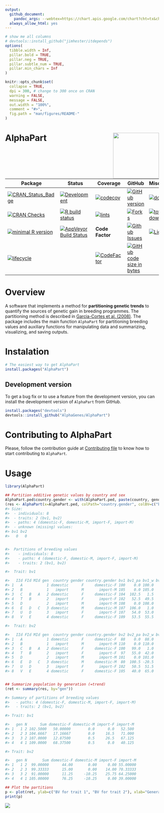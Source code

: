 ```yaml
---
output: 
  github_document:
    pandoc_args: --webtex=https://chart.apis.google.com/chart?cht=tx&chl=
  always_allow_html: yes
---
```


<!-- README.md is generated from README.Rmd. Please edit that file -->

```r
# show me all columns
# devtools::install_github("jimhester/itdepends")
options(
  tibble.width = Inf,
  pillar.bold = TRUE,
  pillar.neg = TRUE,
  pillar.subtle_num = TRUE,
  pillar.min_chars = Inf
)

knitr::opts_chunk$set(
  collapse = TRUE,
  dpi = 300, # change to 300 once on CRAN
  warning = FALSE,
  message = FALSE,
  out.width = "100%",
  comment = "#>",
  fig.path = "man/figures/README-"
)
```

# AlphaPart <img src="man/figures/logo.png" align="right" height = 150/>

| Package | Status | Coverage | GitHub | Miscellaneous |
|-----------------|----------------- | ----------------- | ----------------- | ----------------- |
[![CRAN_Status_Badge](http://www.r-pkg.org/badges/version/AlphaPart)](https://cran.r-project.org/package=AlphaPart) | [![Development](https://img.shields.io/badge/development-active-blue.svg)](https://img.shields.io/badge/development-active-blue.svg) | [![codecov](https://codecov.io/gh/AlphaGenes/AlphaPart/branch/version-0.8.2/graph/badge.svg?token=WS7YGNSOVL)](https://codecov.io/gh/AlphaGenes/AlphaPart) | [![GitHub version](https://img.shields.io/badge/GitHub-0.6.8.9000-orange.svg?style=flat-square)](https://github.com/AlphaGenes/AlphaPart/) | [![downloads](https://cranlogs.r-pkg.org/badges/AlphaPart)](https://cranlogs.r-pkg.org/badges/AlphaPart)  <!-- line break 1 -->
[![CRAN Checks](https://cranchecks.info/badges/summary/AlphaPart)](https://cran.r-project.org/web/checks/check_results_AlphaPart.html) | [![R build status](https://github.com/AlphaGenes/AlphaPart/workflows/R-CMD-check/badge.svg)](https://github.com/AlphaGenes/AlphaPart/) | [![lints](https://github.com//AlphaGenes/AlphaPart/workflows/lint/badge.svg)](https://github.com/AlphaGenes/AlphaPart/)  |  [![Forks](https://img.shields.io/badge/forks-`r itdepends:::get_github_info("AlphaPart")$forks[[1]]`-blue.svg)](https://github.com/AlphaGenes/AlphaPart/) | [![total downloads](https://cranlogs.r-pkg.org/badges/grand-total/AlphaPart)](https://cranlogs.r-pkg.org/badges/grand-total/AlphaPart) <!-- line break 2 -->
[![minimal R version](https://img.shields.io/badge/R%3E%3D-3.5.0-6666ff.svg)](https://cran.r-project.org/) | [![AppVeyor Build Status](https://ci.appveyor.com/api/projects/status/9gjgy9ff2i15fa4q?svg=true)](https://ci.appveyor.com/project/Prof-ThiagoOliveira/alphapart) | **Code Factor** | [![Github Issues](https://img.shields.io/badge/issues-`r itdepends:::get_github_info("AlphaPart")$open_issues[[1]]`-red.svg)](https://github.com/AlphaGenes/AlphaPart/issues) | [![Licence](https://img.shields.io/badge/licence-GPL--3-blue.svg)](https://www.gnu.org/licenses/gpl-3.0.en.html) <!-- line break 3 -->
[![lifecycle](https://img.shields.io/badge/lifecycle-maturing-blue.svg)](https://lifecycle.r-lib.org/articles/stages.html) |  | [![CodeFactor](https://www.codefactor.io/repository/github/alphagenes/alphapart/badge)](https://www.codefactor.io/repository/github/alphagenes/alphapart) | [![GitHub code size in bytes](https://img.shields.io/github/languages/code-size/AlphaGenes/AlphaPart.svg)](https://github.com/AlphaGenes/AlphaPart/) <!-- line break 4 -->


# Overview

A software that implements a method for **partitioning genetic trends** to quantify the sources of genetic gain in breeding programmes. The partitioning method is described in [Garcia-Cortes et al. (2008)](https://doi.org/10.1017/S175173110800205X). The package includes the main function `AlphaPart` for partitioning breeding values and auxiliary functions for manipulating data and summarizing, visualizing, and saving outputs.


# Instalation

```r
# The easiest way to get AlphaPart
install.packages("AlphaPart")
```

## Development version

To get a bug fix or to use a feature from the development version, you can install the development version of `AlphaPart` from GitHub.

```r
install.packages("devtools")
devtools::install_github("AlphaGenes/AlphaPart")
```

# Contributing to AlphaPart


Please, follow the contribution guide at [Contributing file](CONTRIBUTING.md) to know how to start contributing to `AlphaPart`.

# Usage

```r
library(AlphaPart)

## Partition additive genetic values by country and sex
AlphaPart.ped$country.gender <- with(AlphaPart.ped, paste(country, gender, sep="-"))
(res <- AlphaPart(x=AlphaPart.ped, colPath="country.gender", colBV=c("bv1", "bv2")))
#> Size:
#>  - individuals: 8 
#>  - traits: 2 (bv1, bv2)
#>  - paths: 4 (domestic-F, domestic-M, import-F, import-M)
#>  - unknown (missing) values:
#> bv1 bv2 
#>   0   0 


#>  Partitions of breeding values 
#>    - individuals: 8 
#>    - paths: 4 (domestic-F, domestic-M, import-F, import-M)
#>    - traits: 2 (bv1, bv2)

#>  Trait: bv1 

#>   IId FId MId gen  country gender country.gender bv1 bv1_pa bv1_w bv1_domestic-F bv1_domestic-M bv1_import-F bv1_import-M
#> 1   A           1 domestic      F     domestic-F 100    0.0 100.0        100.000            0.0          0.0        0.000
#> 2   B           1   import      M       import-M 105    0.0 105.0          0.000            0.0          0.0      105.000
#> 3   C   B   A   2 domestic      F     domestic-F 104  102.5   1.5         51.500            0.0          0.0       52.500
#> 4   T   B       2   import      F       import-F 102   52.5  49.5          0.000            0.0         49.5       52.500
#> 5   D           2   import      M       import-M 108    0.0 108.0          0.000            0.0          0.0      108.000
#> 6   E   D   C   3 domestic      M     domestic-M 107  106.0   1.0         25.750            1.0          0.0       80.250
#> 7   U   D       3   import      F       import-F 107   54.0  53.0          0.000            0.0         53.0       54.000
#> 8   V   E       4 domestic      F     domestic-F 109   53.5  55.5         68.375            0.5          0.0       40.125

#>  Trait: bv2 

#>   IId FId MId gen  country gender country.gender bv2 bv2_pa bv2_w bv2_domestic-F bv2_domestic-M bv2_import-F bv2_import-M
#> 1   A           1 domestic      F     domestic-F  88    0.0  88.0          88.00           0.00          0.0          0.0
#> 2   B           1   import      M       import-M 110    0.0 110.0           0.00           0.00          0.0        110.0
#> 3   C   B   A   2 domestic      F     domestic-F 100   99.0   1.0          45.00           0.00          0.0         55.0
#> 4   T   B       2   import      F       import-F  97   55.0  42.0           0.00           0.00         42.0         55.0
#> 5   D           2   import      M       import-M 101    0.0 101.0           0.00           0.00          0.0        101.0
#> 6   E   D   C   3 domestic      M     domestic-M  80  100.5 -20.5          22.50         -20.50          0.0         78.0
#> 7   U   D       3   import      F       import-F 102   50.5  51.5           0.00           0.00         51.5         50.5
#> 8   V   E       4 domestic      F     domestic-F 105   40.0  65.0          76.25         -10.25          0.0         39.0


## Summarize population by generation (=trend)
(ret <- summary(res, by="gen"))

#> Summary of partitions of breeding values 
#>   - paths: 4 (domestic-F, domestic-M, import-F, import-M)
#>   - traits: 2 (bv1, bv2)

#> Trait: bv1 

#>   gen N      Sum domestic-F domestic-M import-F import-M
#> 1   1 2 102.5000   50.00000        0.0      0.0   52.500
#> 2   2 3 104.6667   17.16667        0.0     16.5   71.000
#> 3   3 2 107.0000   12.87500        0.5     26.5   67.125
#> 4   4 1 109.0000   68.37500        0.5      0.0   40.125

#> Trait: bv2 

#>   gen N       Sum domestic-F domestic-M import-F import-M
#> 1   1 2  99.00000      44.00       0.00     0.00 55.00000
#> 2   2 3  99.33333      15.00       0.00    14.00 70.33333
#> 3   3 2  91.00000      11.25     -10.25    25.75 64.25000
#> 4   4 1 105.00000      76.25     -10.25     0.00 39.00000

## Plot the partitions
p <- plot(ret, ylab=c("BV for trait 1", "BV for trait 2"), xlab="Generation")
print(p)
```
![](man/figures/README-example1.png)<!-- -->




